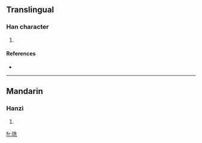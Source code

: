 ==Translingual==

===Han character===
{{Han char|rn=96|rad=玉|as=06|sn=10|four=1411<sub>1</sub>|canj=一土竹土山 (MGHGU)}}

# {{defn|Han|sort=玉06}}

====References====
* {{Han ref|kx=0730.170|dkj=20943|dj=1142.030|hdz=21111.100|uh=73D7|ud=29655|bh=D2B9|bd=53945}}

----

==Mandarin==

===Hanzi===
{{cmn-hanzi|pin=[[xiān]] ([[xian1]])|wg=hsien<sup>1</sup>}}

# {{defn|Mandarin}}

[[fr:珗]]